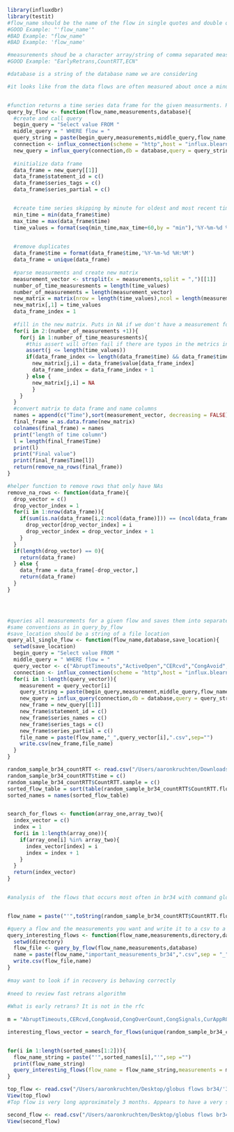 ```R
library(influxdbr)
library(testit)
#flow_name should be the name of the flow in single quotes and double quotes
#GOOD Example: "'flow_name'" 
#BAD Example: "flow_name"
#BAD Example: 'flow_name'

#measurements shoud be a character array/string of comma separated measurements with no space
#GOOD Example: "EarlyRetrans,CountRTT,ECN"

#database is a string of the database name we are considering

#it looks like from the data flows are often measured about once a minute. The way this function is written it will break if we have two measurements in the same minute. For that reason we remove one of the measurements that occur twice in one minute. I believe these occurr very rarely and we are not losing much data by doing this. We could solve this problem in a couple other ways but I believe this would lead to either a much less time efficient function or a resulting data frame that is much larger than necessary.


#function returns a time series data frame for the given measurments. Removes all rows with Just NAs
query_by_flow <- function(flow_name,measurements,database){
  #create and call query
  begin_query = "Select value FROM "
  middle_query = " WHERE flow = "
  query_string = paste(begin_query,measurements,middle_query,flow_name,sep="")
  connection <- influx_connection(scheme = "http",host = "influx.blearndata.net",port = 8086,user = "reader",pass = "listen")
  new_query = influx_query(connection,db = database,query = query_string,return_xts = FALSE)
  
  #initialize data frame
  data_frame = new_query[[1]]
  data_frame$statement_id = c()
  data_frame$series_tags = c()
  data_frame$series_partial = c()


  #create time series skipping by minute for oldest and most recent time observed in our data
  min_time = min(data_frame$time)
  max_time = max(data_frame$time)
  time_values = format(seq(min_time,max_time+60,by = "min"),'%Y-%m-%d %H:%M')

  
  #remove duplicates
  data_frame$time = format(data_frame$time,'%Y-%m-%d %H:%M')
  data_frame = unique(data_frame)
  
  #parse measurments and create new matrix
  measurement_vector <- strsplit(x = measurements,split = ",")[[1]]
  number_of_time_measuresments = length(time_values)
  number_of_measurements = length(measurement_vector)
  new_matrix = matrix(nrow = length(time_values),ncol = length(measurement_vector) + 1)
  new_matrix[,1] = time_values
  data_frame_index = 1
  
  #fill in the new matrix. Puts in NA if we don't have a measurement for that minute
  for(i in 2:(number_of_measurements +1)){
    for(j in 1:number_of_time_measuresments){
      #this assert will often fail if there are typos in the metrics inputted
      assert(j <= length(time_values))
      if(data_frame_index <= length(data_frame$time) && data_frame$time[data_frame_index] == time_values[j]){
        new_matrix[j,i] = data_frame$value[data_frame_index] 
        data_frame_index = data_frame_index + 1
      } else {
        new_matrix[j,i] = NA
        } 
    }
  }
  #convert matrix to data frame and name columns
  names = append(c("Time"),sort(measurement_vector, decreasing = FALSE))
  final_frame = as.data.frame(new_matrix)
  colnames(final_frame) = names
  print("length of time column")
  l = length(final_frame$Time)
  print(l)
  print("Final value")
  print(final_frame$Time[l])
  return(remove_na_rows(final_frame))
}

#helper function to remove rows that only have NAs
remove_na_rows <- function(data_frame){
  drop_vector = c()
  drop_vector_index = 1
  for(i in 1:nrow(data_frame)){
    if(sum(is.na(data_frame[i,2:ncol(data_frame)])) == (ncol(data_frame) -1)){
      drop_vector[drop_vector_index] = i
      drop_vector_index = drop_vector_index + 1
    }
  }
  if(length(drop_vector) == 0){
    return(data_frame)
  } else {
    data_frame = data_frame[-drop_vector,]
    return(data_frame)
  }
}




#queries all measurements for a given flow and saves them into separate csv files into a location defined by the user
#same conventions as in query_by_flow
#save_location should be a string of a file location
query_all_single_flow <- function(flow_name,database,save_location){
  setwd(save_location)
  begin_query = "Select value FROM "
  middle_query = " WHERE flow = "
  query_vector <- c("AbruptTimeouts","ActiveOpen","CERcvd","CongAvoid","CongSignals","CountRTT","CurAppRQueue","CurAppWQueue","CurCwnd","CurMSS","CurRTO","CurReasmQueue","CurRwinRcvd","CurRwinSent","CurSsthresh","CurTimeoutCount","DSACKDups","DataOctetsIn","DataOctetsOut","DataSegsIn","DataSegsOut","DupAckEpisodes","DupAcksIn","DupAcksOut","ECESent","ECN","ECNsignals","EarlyRetrans","EarlyRetransDelay","ElapsedMicroSecs","ElapsedSecs","EndTime","FastRetran","HCDataOctetsIn","HCDataOctetsOut","HCSumRTT","HCThruOctetsAcked","HCThruOctetsReceived","InRecovery","IpTosIn","IpTosOut","IpTtl","LimCwnd","LimMSS","MSSRcvd","MSSSent","MaxAppRQueue","MaxAppWQueue","MaxCaCwnd","MaxMSS","MaxPipeSize","MaxRTO","MaxRTT","MaxReasmQueue","MaxRwinRcvd","MaxRwinSent","MaxSsCwnd","MaxSsthresh","MinMSS","MinRTO","MinRTT","MinSsthresh","Nagle","NonRecovDA","NonRecovDAEpisodes","OctetsRetrans","OtherReductions","OtherReductionsCM","PipeSize","PostCongCountRTT","PostCongSumRTT","PreCongSumCwnd","PreCongSumRTT","Priority","RTTVar","RcvNxt","RcvRTT","RecInitial","RetranThresh","SACKBlocksRcvd","SACKsRcvd","SampleRTT","SegsIn","SegsOut","SegsRetrans","SendStall","SlowStart","SmoothedRTT","SndInitial","SndLimTimeCwnd","SndLimTimePace","SndLimTimeSnd","SndLimTimeStartUp","SndLimTimeTSODefer","SndLimTransCwnd","SndLimTransPace","SndLimTransRwin","SndLimTransSnd","SndLimTransStartUp","SndLimTransTSODefer","SndMax","SndNxt","SndUna","SoftErrorReason","SoftErrors","SpuriousFrDetected","SpuriousRtoDetected","StartTime","StartTimeStamp","State","SubsequentTimeouts","SumOctetsReordered","SumRTT","ThruOctetsAcked","ThruOctetsReceived","TimeStamps","Timeouts","WillSendSACK","WillUseSACK","WinScaleRcvd","WinScaleRcvd","WinScaleSent","ZeroRwinRcvd","ZeroRwinSent","analyzed","command","dest_ip","dest_port","path","src_ip","src_port")
  connection <- influx_connection(scheme = "http",host = "influx.blearndata.net",port = 8086,user = "reader",pass = "listen")
  for(i in 1:length(query_vector)){
    measurement = query_vector[i]
    query_string = paste(begin_query,measurement,middle_query,flow_name,sep="")
    new_query = influx_query(connection,db = database,query = query_string,return_xts = FALSE)
    new_frame = new_query[[1]]
    new_frame$statement_id = c()
    new_frame$series_names = c()
    new_frame$series_tags = c()
    new_frame$series_partial = c()
    file_name = paste(flow_name,"_",query_vector[i],".csv",sep="")
    write.csv(new_frame,file_name)
  }
}

```



















```R

random_sample_br34_countRTT <- read.csv("/Users/aaronkruchten/Downloads/2019-05-29-10-41 Chronograf Data.csv")
random_sample_br34_countRTT$time = c()
random_sample_br34_countRTT$CountRTT.sample = c()
sorted_flow_table = sort(table(random_sample_br34_countRTT$CountRTT.flow),decreasing = TRUE)
sorted_names = names(sorted_flow_table)


search_for_flows <- function(array_one,array_two){
  index_vector = c()
  index = 1
  for(i in 1:length(array_one)){
    if(array_one[i] %in% array_two){
      index_vector[index] = i
      index = index + 1
    }
  }
  return(index_vector)
}


#analysis of  the flows that occurs most often in br34 with command globus-gridftp-. 


flow_name = paste("'",toString(random_sample_br34_countRTT$CountRTT.flow[57]),"'",sep ="")

#query a flow and the measurements you want and write it to a csv to a chosen directory
query_interesting_flows <- function(flow_name,measurements,directory,database){
  setwd(directory)
  flow_file <- query_by_flow(flow_name,measurements,database)
  name = paste(flow_name,"important_measurements_br34",".csv",sep = "_")
  write.csv(flow_file,name)
}
  
#may want to look if in recovery is behaving correctly
  
#need to review fast retrans algorithm
  
#What is early retrans? It is not in the rfc
  
m = "AbruptTimeouts,CERcvd,CongAvoid,CongOverCount,CongSignals,CurAppRQueue,CurAppWQueue,CurCwnd,CurMSS,CurRTO,CurRwinRcvd,CurRwinSent,CurSsthresh,CurTimeoutCount,DataOctetsOut,DataOctetsIn,DataSegsIn,DataSegsOut,DSACKDups,DupAckEpisodes,DupAcksIn,DupAcksOut,ECESent,ECN,ECNsignals,EarlyRetrans,EarlyRetransDelay,FastRetran,HCDataOctetsIn,HCDataOctetsOut,HCThruOctetsAcked,HCThruOctetsReceived,InRecovery,IpTosIn,IpTosOut,MaxAppWQueue,MaxAppRQueue,Nagle,NonRecovDA,OctetsRetrans,OtherReductions,PipeSize,SampleRTT,SegsIn,SegsOut,SegsRetrans,SlowStart,SoftErrors,SpuriousFrDetected,ThruOctetsAcked,ThruOctetsReceived"

interesting_flows_vector = search_for_flows(unique(random_sample_br34_countRTT$CountRTT.flow),sorted_names[1:1000])


for(i in 1:length(sorted_names[1:2])){
  flow_name_string = paste("'",sorted_names[i],"'",sep ="")
  print(flow_name_string)
  query_interesting_flows(flow_name = flow_name_string,measurements = m,"/Users/aaronkruchten/Desktop/globus flows br34","ALL_PSC_br034.dmz.bridges.psc.edu")
}

```



```R
top_flow <- read.csv("/Users/aaronkruchten/Desktop/globus flows br34/'3a63adbbf20bc4e31124b17246d2758b18afdbf92f5091261eac359049128733'_important_measurements_br34_.csv")
View(top_flow)
#Top flow is very long approximately 3 months. Appears to have a very small data transfer of 7 octets per minute. 

second_flow <- read.csv("/Users/aaronkruchten/Desktop/globus flows br34/'c39b0e7ca61b04df4a62a5052e46b2dae12667c9b8a45aad0a9324f0fea9bdd1'_important_measurements_br34_.csv")
View(second_flow)

```